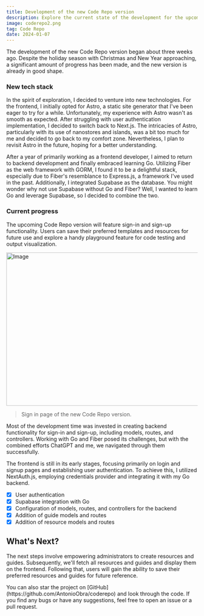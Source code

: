 ```yaml
---
title: Development of the new Code Repo version
description: Explore the current state of the development for the upcoming Code Repo version and discover the exciting new features that will be available.
image: coderepo2.png
tag: Code Repo
date: 2024-01-07
---
```


The development of the new Code Repo version began about three weeks ago. Despite the holiday season with Christmas and New Year approaching, a significant amount of progress has been made, and the new version is already in good shape.

### New tech stack

In the spirit of exploration, I decided to venture into new technologies. For the frontend, I initially opted for Astro, a static site generator that I've been eager to try for a while. Unfortunately, my experience with Astro wasn't as smooth as expected. After struggling with user authentication implementation, I decided to switch back to Next.js. The intricacies of Astro, particularly with its use of nanostores and islands, was a bit too much for me and decided to go back to my comfort zone. Nevertheless, I plan to revisit Astro in the future, hoping for a better understanding.

After a year of primarily working as a frontend developer, I aimed to return to backend development and finally embraced learning Go. Utilizing Fiber as the web framework with GORM, I found it to be a delightful stack, especially due to Fiber's resemblance to Express.js, a framework I've used in the past. Additionally, I integrated Supabase as the database. You might wonder why not use Supabase without Go and Fiber? Well, I wanted to learn Go and leverage Supabase, so I decided to combine the two.

### Current progress

The upcoming Code Repo version will feature sign-in and sign-up functionality. Users can save their preferred templates and resources for future use and explore a handy playground feature for code testing and output visualization.

<Image
  src="/images/posts/coderepo2-signinpage.png"
  width="718"
  height="404"
  alt="Image"
/>
> Sign in page of the new Code Repo version.

Most of the development time was invested in creating backend functionality for sign-in and sign-up, including models, routes, and controllers. Working with Go and Fiber posed its challenges, but with the combined efforts ChatGPT and me, we navigated through them successfully.

The frontend is still in its early stages, focusing primarily on login and signup pages and establishing user authentication. To achieve this, I utilized NextAuth.js, employing credentials provider and integrating it with my Go backend.

- [x] User authentication
- [x] Supabase integration with Go
- [x] Configuration of models, routes, and controllers for the backend
- [x] Addition of guide models and routes
- [x] Addition of resource models and routes

## What's Next?

The next steps involve empowering administrators to create resources and guides. Subsequently, we'll fetch all resources and guides and display them on the frontend. Following that, users will gain the ability to save their preferred resources and guides for future reference.

<Callout>
    You can also star the project on [GitHub](https://github.com/AntonioObra/coderepo) and look through the code. If you find any bugs or have any suggestions, feel free to open an issue or a pull request. 
</Callout>